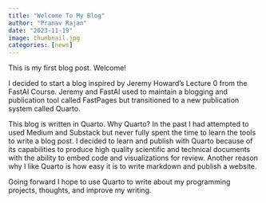 ```yaml
---
title: "Welcome To My Blog"
author: "Pranav Rajan"
date: "2023-11-19"
image: thumbnail.jpg
categories: [news]
---
```


This is my first blog post. Welcome!

I decided to start a blog inspired by Jeremy Howard's Lecture 0 from the FastAI Course. Jeremy and FastAI used to maintain a blogging and publication tool called FastPages but transitioned to a new publication system called Quarto. 

This blog is written in Quarto. Why Quarto? In the past I had attempted to used Medium and Substack but never fully spent the time to learn the tools to write a blog post. I decided to learn and publish with Quarto because of its capabilities to produce high quality scientific and technical documents with the ability to embed code and visualizations for review. Another reason why I like Quarto is how easy it is to write markdown and publish a website.

Going forward I hope to use Quarto to write about my programming projects, thoughts, and improve my writing. 
